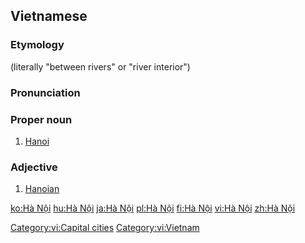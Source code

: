 ==Vietnamese==
{{wikipedia|lang=vi}}
===Etymology===
{{vi-etym-sino|河內}} (literally "between rivers" or "river interior")

===Pronunciation===
{{vi-IPA}}

===Proper noun===
{{vi-proper noun|head=[[Hà]] [[nội|Nội]]}}

# [[Hanoi]]

===Adjective===
{{vi-adj|head=[[Hà]] [[nội|Nội]]}}

#[[Hanoian]]
[[Category:vi:Capital cities]]
[[Category:vi:Vietnam]]
[[ko:Hà Nội]]
[[hu:Hà Nội]]
[[ja:Hà Nội]]
[[pl:Hà Nội]]
[[fi:Hà Nội]]
[[vi:Hà Nội]]
[[zh:Hà Nội]]